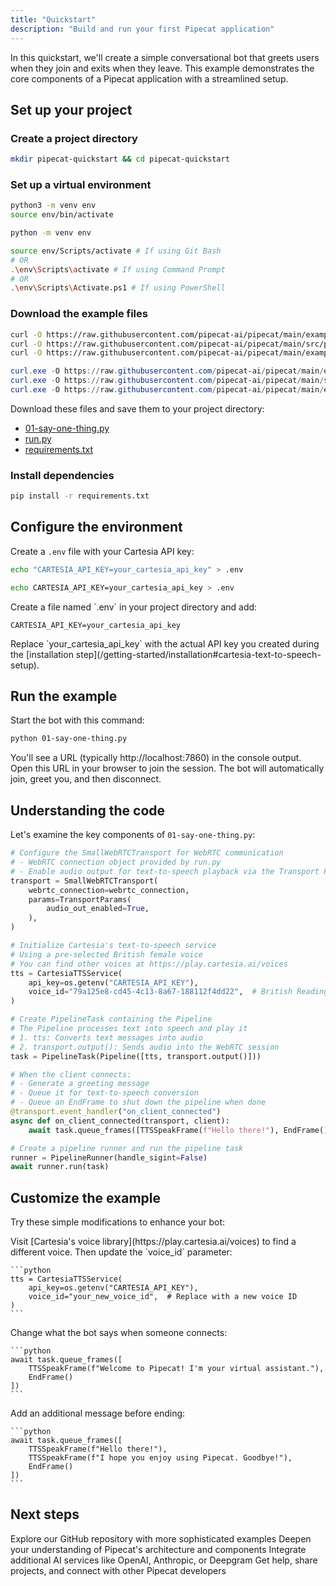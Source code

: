 ```yaml
---
title: "Quickstart"
description: "Build and run your first Pipecat application"
---
```


In this quickstart, we'll create a simple conversational bot that greets users when they join and exits when they leave. This example demonstrates the core components of a Pipecat application with a streamlined setup.

## Set up your project

### Create a project directory

```bash
mkdir pipecat-quickstart && cd pipecat-quickstart
```

### Set up a virtual environment

<Tabs>
  <Tab title="macOS/Linux">

```bash
python3 -m venv env
source env/bin/activate
```

  </Tab>
  <Tab title="Windows">

```bash
python -m venv env

source env/Scripts/activate # If using Git Bash
# OR
.\env\Scripts\activate # If using Command Prompt
# OR
.\env\Scripts\Activate.ps1 # If using PowerShell
```

  </Tab>
</Tabs>

### Download the example files

<Tabs>
  <Tab title="Linux/macOS">

```bash
curl -O https://raw.githubusercontent.com/pipecat-ai/pipecat/main/examples/foundational/01-say-one-thing.py
curl -O https://raw.githubusercontent.com/pipecat-ai/pipecat/main/src/pipecat/examples/run.py
curl -O https://raw.githubusercontent.com/pipecat-ai/pipecat/main/examples/foundational/requirements.txt
```

  </Tab>
  <Tab title="Windows (PowerShell)">

```powershell
curl.exe -O https://raw.githubusercontent.com/pipecat-ai/pipecat/main/examples/foundational/01-say-one-thing.py
curl.exe -O https://raw.githubusercontent.com/pipecat-ai/pipecat/main/src/pipecat/examples/run.py
curl.exe -O https://raw.githubusercontent.com/pipecat-ai/pipecat/main/examples/foundational/requirements.txt
```

  </Tab>
  <Tab title="Manual Download">
  Download these files and save them to your project directory:
  
  - [01-say-one-thing.py](https://github.com/pipecat-ai/pipecat/blob/main/examples/foundational/01-say-one-thing.py)
  - [run.py](https://github.com/pipecat-ai/pipecat/blob/main/src/pipecat/examples/run.py)
  - [requirements.txt](https://github.com/pipecat-ai/pipecat/blob/main/examples/foundational/requirements.txt)
  </Tab>
</Tabs>

### Install dependencies

```bash
pip install -r requirements.txt
```

## Configure the environment

Create a `.env` file with your Cartesia API key:

<Tabs>
  <Tab title="macOS/Linux">

```bash
echo "CARTESIA_API_KEY=your_cartesia_api_key" > .env
```

  </Tab>
  <Tab title="Windows (Command Prompt)">

```bash
echo CARTESIA_API_KEY=your_cartesia_api_key > .env
```

  </Tab>
  <Tab title="Manual Method">
  Create a file named `.env` in your project directory and add:
  
  ```env
  CARTESIA_API_KEY=your_cartesia_api_key
  ```
  </Tab>
</Tabs>

<Note>
  Replace `your_cartesia_api_key` with the actual API key you created during the
  [installation
  step](/getting-started/installation#cartesia-text-to-speech-setup).
</Note>

## Run the example

Start the bot with this command:

```bash
python 01-say-one-thing.py
```

You'll see a URL (typically http://localhost:7860) in the console output. Open this URL in your browser to join the session. The bot will automatically join, greet you, and then disconnect.

## Understanding the code

Let's examine the key components of `01-say-one-thing.py`:

```python
# Configure the SmallWebRTCTransport for WebRTC communication
# - WebRTC connection object provided by run.py
# - Enable audio output for text-to-speech playback via the Transport Parameters
transport = SmallWebRTCTransport(
    webrtc_connection=webrtc_connection,
    params=TransportParams(
        audio_out_enabled=True,
    ),
)

# Initialize Cartesia's text-to-speech service
# Using a pre-selected British female voice
# You can find other voices at https://play.cartesia.ai/voices
tts = CartesiaTTSService(
    api_key=os.getenv("CARTESIA_API_KEY"),
    voice_id="79a125e8-cd45-4c13-8a67-188112f4dd22",  # British Reading Lady
)

# Create PipelineTask containing the Pipeline
# The Pipeline processes text into speech and play it
# 1. tts: Converts text messages into audio
# 2. transport.output(): Sends audio into the WebRTC session
task = PipelineTask(Pipeline([tts, transport.output()]))

# When the client connects:
# - Generate a greeting message
# - Queue it for text-to-speech conversion
# - Queue an EndFrame to shut down the pipeline when done
@transport.event_handler("on_client_connected")
async def on_client_connected(transport, client):
    await task.queue_frames([TTSSpeakFrame(f"Hello there!"), EndFrame()])

# Create a pipeline runner and run the pipeline task
runner = PipelineRunner(handle_sigint=False)
await runner.run(task)
```

## Customize the example

Try these simple modifications to enhance your bot:

<AccordionGroup>
  <Accordion title="Change the voice">
    Visit [Cartesia's voice library](https://play.cartesia.ai/voices) to find a different voice. Then update the `voice_id` parameter:

    ```python
    tts = CartesiaTTSService(
        api_key=os.getenv("CARTESIA_API_KEY"),
        voice_id="your_new_voice_id",  # Replace with a new voice ID
    )
    ```

  </Accordion>
  <Accordion title="Modify the greeting">
    Change what the bot says when someone connects:

    ```python
    await task.queue_frames([
        TTSSpeakFrame(f"Welcome to Pipecat! I'm your virtual assistant."),
        EndFrame()
    ])
    ```

  </Accordion>
  <Accordion title="Add a farewell message">
    Add an additional message before ending:

    ```python
    await task.queue_frames([
        TTSSpeakFrame(f"Hello there!"),
        TTSSpeakFrame(f"I hope you enjoy using Pipecat. Goodbye!"),
        EndFrame()
    ])
    ```

  </Accordion>
</AccordionGroup>

## Next steps

<CardGroup cols={2}>
  <Card
    title="Try more examples"
    icon="code"
    iconType="duotone"
    href="https://github.com/pipecat-ai/pipecat/tree/main/examples"
  >
    Explore our GitHub repository with more sophisticated examples
  </Card>
  <Card
    title="Core concepts"
    icon="book"
    iconType="duotone"
    href="/getting-started/core-concepts"
  >
    Deepen your understanding of Pipecat's architecture and components
  </Card>
  <Card
    title="Supported services"
    icon="plug"
    iconType="duotone"
    href="/server/services/supported-services"
  >
    Integrate additional AI services like OpenAI, Anthropic, or Deepgram
  </Card>
  <Card
    title="Join our community"
    icon="discord"
    iconType="duotone"
    href="https://discord.gg/pipecat"
  >
    Get help, share projects, and connect with other Pipecat developers
  </Card>
</CardGroup>
